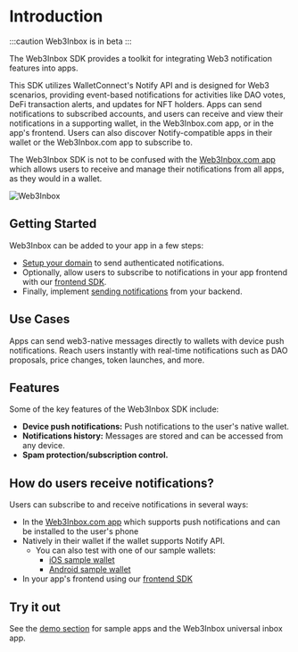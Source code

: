 
# Introduction

:::caution
Web3Inbox is in beta
:::

The Web3Inbox SDK provides a toolkit for integrating Web3 notification features into apps.

This SDK utilizes WalletConnect's Notify API and is designed for Web3 scenarios, providing event-based notifications for activities like DAO votes, DeFi transaction alerts, and updates for NFT holders. Apps can send notifications to subscribed accounts, and users can receive and view their notifications in a supporting wallet, in the Web3Inbox.com app, or in the app's frontend. Users can also discover Notify-compatible apps in their wallet or the Web3Inbox.com app to subscribe to.

The Web3Inbox SDK is not to be confused with the [Web3Inbox.com app](https://app.web3inbox.com) which allows users to receive and manage their notifications from all apps, as they would in a wallet.

![Web3Inbox](/img/web3wallet-notify-screenshots.jpg)

## Getting Started

Web3Inbox can be added to your app in a few steps:

- [Setup your domain](domain-setup) to send authenticated notifications.
- Optionally, allow users to subscribe to notifications in your app frontend with our [frontend SDK](frontend-integration/usage).
- Finally, implement [sending notifications](sending-notifications) from your backend.

## Use Cases

Apps can send web3-native messages directly to wallets with device push notifications. Reach users instantly with real-time notifications such as DAO proposals, price changes, token launches, and more.

## Features

Some of the key features of the Web3Inbox SDK include:

- **Device push notifications:** Push notifications to the user's native wallet.
- **Notifications history:** Messages are stored and can be accessed from any device.
- **Spam protection/subscription control.**

## How do users receive notifications?

Users can subscribe to and receive notifications in several ways:

- In the [Web3Inbox.com app](https://app.web3inbox.com) which supports push notifications and can be installed to the user's phone
- Natively in their wallet if the wallet supports Notify API.
  - You can also test with one of our sample wallets:
    - [iOS sample wallet](https://testflight.apple.com/join/09bTAryp)
    - [Android sample wallet](https://appdistribution.firebase.dev/i/d2c86e879abd5a86)
- In your app's frontend using our [frontend SDK](frontend-integration/usage)

## Try it out

See the [demo section](demo) for sample apps and the Web3Inbox universal inbox app.
